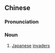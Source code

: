 ==Chinese==
{{zh-forms}}

===Pronunciation===
{{zh-pron
|m=rìkòu
|cat=n
}}

===Noun===
{{zh-noun}}

# [[Japanese]] [[invaders]]